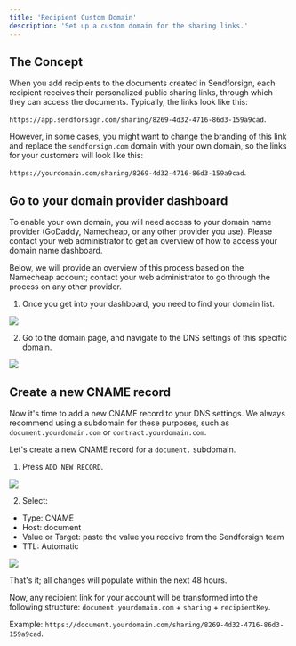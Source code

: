 ```yaml
---
title: 'Recipient Custom Domain'
description: 'Set up a custom domain for the sharing links.'
---
```


## The Concept

When you add recipients to the documents created in Sendforsign, each recipient receives their personalized public sharing 
links, through which they can access the documents. Typically, the 
links look like this: 

`https://app.sendforsign.com/sharing/8269-4d32-4716-86d3-159a9cad`.

However, in some cases, you might want to change the branding of this link and replace the `sendforsign.com` domain 
with your own domain, so the links for your customers will look like this: 

`https://yourdomain.com/sharing/8269-4d32-4716-86d3-159a9cad`.

## Go to your domain provider dashboard

To enable your own domain, you will need access to your domain name provider (GoDaddy, Namecheap, or any other provider you use). Please contact your web administrator to get an overview of how to access your domain name dashboard.

Below, we will provide an overview of this process based on the Namecheap account; contact your web administrator to go through the process on any other provider.

1. Once you get into your dashboard, you need to find your domain list.

<Frame caption="Domains">
  <img src="/usecase/img/9.png" />
</Frame>

2. Go to the domain page, and navigate to the DNS settings of this specific domain.

<Frame caption="DNS">
  <img src="/usecase/img/10.png" />
</Frame>

## Create a new CNAME record

Now it's time to add a new CNAME record to your DNS settings. We always recommend using a subdomain for these purposes, such as `document.yourdomain.com` or `contract.yourdomain.com`. 

Let's create a new CNAME record for a `document.` subdomain. 

1. Press `ADD NEW RECORD`.

<Frame caption="Add new record">
  <img src="/usecase/img/11.png" />
</Frame>

2. Select:

- Type: CNAME
- Host: document
- Value or Target: paste the value you receive from the Sendforsign team
- TTL: Automatic

<Frame caption="CNAME record">
  <img src="/usecase/img/12.png" />
</Frame>

That's it; all changes will populate within the next 48 hours.

Now, any recipient link for your account will be transformed into the following structure: `document.yourdomain.com` + `sharing` + `recipientKey`.

Example: `https://document.yourdomain.com/sharing/8269-4d32-4716-86d3-159a9cad`.
